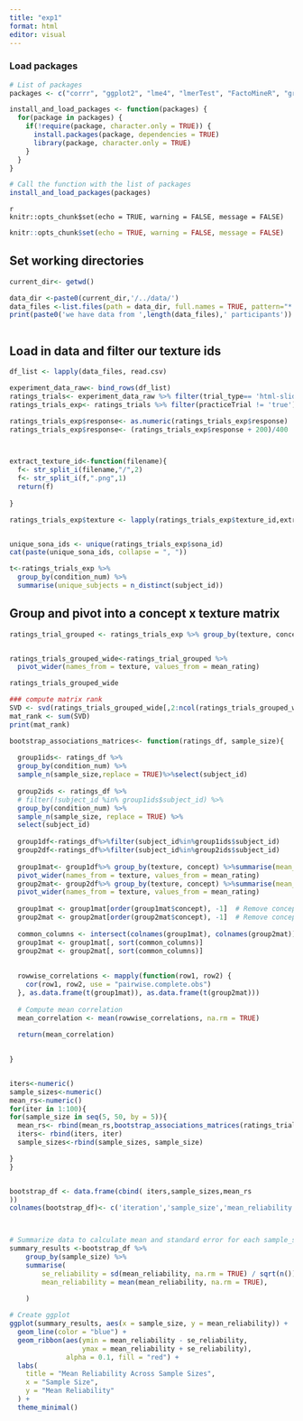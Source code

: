 ```yaml
---
title: "exp1"
format: html
editor: visual
---
```


### Load packages

```r
# List of packages
packages <- c("corrr", "ggplot2", "lme4", "lmerTest", "FactoMineR", "grid","png","cowplot","magick", "ggimage","dplyr","tidyverse","knitr")


```

```r

install_and_load_packages <- function(packages) {
  for(package in packages) {
    if(!require(package, character.only = TRUE)) {
      install.packages(package, dependencies = TRUE)
      library(package, character.only = TRUE)
    }
  }
}

# Call the function with the list of packages
install_and_load_packages(packages)

```

```         
{r}
knitr::opts_chunk$set(echo = TRUE, warning = FALSE, message = FALSE)
```

```r
knitr::opts_chunk$set(echo = TRUE, warning = FALSE, message = FALSE)

```

## Set working directories

```r
current_dir<- getwd()

data_dir <-paste0(current_dir,'/../data/')
data_files <-list.files(path = data_dir, full.names = TRUE, pattern="*.csv")
print(paste0('we have data from ',length(data_files),' participants'))



```

## Load in data and filter our texture ids

```r

df_list <- lapply(data_files, read.csv)

experiment_data_raw<- bind_rows(df_list)
ratings_trials<- experiment_data_raw %>% filter(trial_type== 'html-slider-response')
ratings_trials_exp<- ratings_trials %>% filter(practiceTrial != 'true')

ratings_trials_exp$response<- as.numeric(ratings_trials_exp$response)
ratings_trials_exp$response<- (ratings_trials_exp$response + 200)/400



extract_texture_id<-function(filename){
  f<- str_split_i(filename,"/",2)
  f<- str_split_i(f,".png",1)
  return(f)
  
}

ratings_trials_exp$texture <- lapply(ratings_trials_exp$texture_id,extract_texture_id)


unique_sona_ids <- unique(ratings_trials_exp$sona_id)
cat(paste(unique_sona_ids, collapse = ", "))
```

```r
t<-ratings_trials_exp %>%
  group_by(condition_num) %>%
  summarise(unique_subjects = n_distinct(subject_id))
```

## Group and pivot into a concept x texture matrix

```r
ratings_trial_grouped <- ratings_trials_exp %>% group_by(texture, concept) %>%summarise(mean_rating = mean(response)) 


ratings_trials_grouped_wide<-ratings_trial_grouped %>%
  pivot_wider(names_from = texture, values_from = mean_rating)

ratings_trials_grouped_wide
```

```r
### compute matrix rank
SVD <- svd(ratings_trials_grouped_wide[,2:ncol(ratings_trials_grouped_wide)])$d > 1e-10
mat_rank <- sum(SVD)
print(mat_rank)
```

```r


bootstrap_associations_matrices<- function(ratings_df, sample_size){
  
  group1ids<- ratings_df %>%
  group_by(condition_num) %>%
  sample_n(sample_size,replace = TRUE)%>%select(subject_id)
  
  group2ids <- ratings_df %>%
  # filter(!subject_id %in% group1ids$subject_id) %>%
  group_by(condition_num) %>%
  sample_n(sample_size, replace = TRUE) %>%
  select(subject_id)
  
  group1df<-ratings_df%>%filter(subject_id%in%group1ids$subject_id)
  group2df<-ratings_df%>%filter(subject_id%in%group2ids$subject_id)
  
  group1mat<- group1df%>% group_by(texture, concept) %>%summarise(mean_rating = mean(response),.groups='keep')%>%
  pivot_wider(names_from = texture, values_from = mean_rating)
  group2mat<- group2df%>% group_by(texture, concept) %>%summarise(mean_rating = mean(response),.groups='keep')%>%
  pivot_wider(names_from = texture, values_from = mean_rating)
  
  group1mat <- group1mat[order(group1mat$concept), -1]  # Remove concept column
  group2mat <- group2mat[order(group2mat$concept), -1]  # Remove concept column
  
  common_columns <- intersect(colnames(group1mat), colnames(group2mat))  # Find common columns
  group1mat <- group1mat[, sort(common_columns)]
  group2mat <- group2mat[, sort(common_columns)]
  
  
  rowwise_correlations <- mapply(function(row1, row2) {
    cor(row1, row2, use = "pairwise.complete.obs")
  }, as.data.frame(t(group1mat)), as.data.frame(t(group2mat)))
  
  # Compute mean correlation
  mean_correlation <- mean(rowwise_correlations, na.rm = TRUE)
  
  return(mean_correlation)

  
}



```

```r

iters<-numeric()
sample_sizes<-numeric()
mean_rs<-numeric()
for(iter in 1:100){
for(sample_size in seq(5, 50, by = 5)){
  mean_rs<- rbind(mean_rs,bootstrap_associations_matrices(ratings_trials_exp,sample_size))
  iters<- rbind(iters, iter)
  sample_sizes<-rbind(sample_sizes, sample_size)

}
}


bootstrap_df <- data.frame(cbind( iters,sample_sizes,mean_rs
))
colnames(bootstrap_df)<- c('iteration','sample_size','mean_reliability')



# Summarize data to calculate mean and standard error for each sample_size
summary_results <-bootstrap_df %>%
    group_by(sample_size) %>%
    summarise(
        se_reliability = sd(mean_reliability, na.rm = TRUE) / sqrt(n()),
        mean_reliability = mean(mean_reliability, na.rm = TRUE),
       
    )

# Create ggplot
ggplot(summary_results, aes(x = sample_size, y = mean_reliability)) +
  geom_line(color = "blue") +
  geom_ribbon(aes(ymin = mean_reliability - se_reliability,
                  ymax = mean_reliability + se_reliability),
              alpha = 0.1, fill = "red") +
  labs(
    title = "Mean Reliability Across Sample Sizes",
    x = "Sample Size",
    y = "Mean Reliability"
  ) +
  theme_minimal()
```

